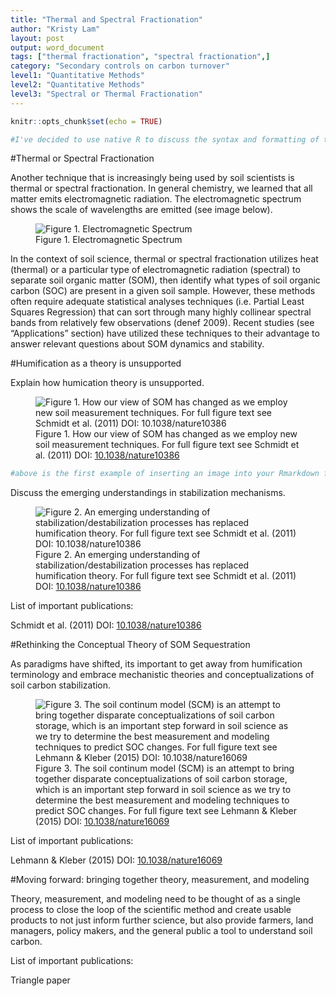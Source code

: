 ```yaml
---
title: "Thermal and Spectral Fractionation"
author: "Kristy Lam"
layout: post
output: word_document
tags: ["thermal fractionation", "spectral fractionation",]
category: "Secondary controls on carbon turnover"
level1: "Quantitative Methods"
level2: "Quantitative Methods"
level3: "Spectral or Thermal Fractionation"
---
```


```r
knitr::opts_chunk$set(echo = TRUE)
```



```r
#I've decided to use native R to discuss the syntax and formatting of this example template.  By using include=FALSE in the R chunk definition I have effectively kept it from being included in the final product.  When using this template the template intoduction and all R chunks with "infobox" labels can be removed. 
```
#Thermal or Spectral Fractionation

Another technique that is increasingly being used by soil scientists is thermal or spectral fractionation. In general chemistry, we learned that all matter emits electromagnetic radiation. The electromagnetic spectrum shows the scale of wavelengths are emitted (see image below).



![Figure 1. Electromagnetic Spectrum](TG&DSC(2).png)

In the context of soil science, thermal or spectral fractionation utilizes heat (thermal) or a particular type of electromagnetic radiation (spectral) to separate soil organic matter (SOM), then identify what types of soil organic carbon (SOC) are present in a given soil sample. However, these methods often require adequate statistical analyses techniques (i.e. Partial Least Squares Regression) that can sort through many highly collinear spectral bands from relatively few observations (denef 2009). Recent studies (see "Applications" section) have utilized these techniques to their advantage to answer relevant questions about SOM dynamics and stability.

#Humification as a theory is unsupported

Explain how humication theory is unsupported.

![Figure 1. How our view of SOM has changed as we employ new soil measurement techniques. For full figure text see Schmidt et al. (2011) DOI: [10.1038/nature10386](https://www.nature.com/articles/nature10386)](https://media.springernature.com/m685/nature-assets/nature/journal/v478/n7367/images/nature10386-f2.2.jpg)

```r
#above is the first example of inserting an image into your Rmarkdown file.  the '![]()' syntax is used.  You start with an '!'.  Then Within the brakets [] you include the text that you want included as the figure caption.  Then Within the parentheses () you include the link to where the image can be found; the image is from the web in the above example.  I have also nested the link to Schmidts paper's DOI within the figure text which is why it appears complicated.  Below is a similar example with a different image.  Remember you will be copying this template and, though trial and error, it will begin to make sense... and if it doesnt, we'll help you in class. 
```

Discuss the emerging understandings in stabilization mechanisms. 

![Figure 2. An emerging understanding of stabilization/destabilization processes has replaced humification theory. For full figure text see Schmidt et al. (2011) DOI: [10.1038/nature10386](https://www.nature.com/articles/nature10386)](https://media.springernature.com/m685/nature-assets/nature/journal/v478/n7367/images/nature10386-f3.2.jpg)

List of important publications:

Schmidt et al. (2011) DOI: [10.1038/nature10386](https://www.nature.com/articles/nature10386)

#Rethinking the Conceptual Theory of SOM Sequestration

As paradigms have shifted, its important to get away from humification terminology and embrace mechanistic theories and conceptualizations of soil carbon stabilization.

![Figure 3. The soil continum model (SCM) is an attempt to bring together disparate conceptualizations of soil carbon storage, which is an important step forward in soil science as we try to determine the best measurement and modeling techniques to predict SOC changes. For full figure text see Lehmann & Kleber (2015) DOI: [10.1038/nature16069](https://www.nature.com/articles/nature16069)](https://media.springernature.com/m685/nature-assets/nature/journal/v528/n7580/images/nature16069-f2.jpg)

List of important publications:

Lehmann & Kleber (2015) DOI: [10.1038/nature16069](https://www.nature.com/articles/nature16069)

#Moving forward: bringing together theory, measurement, and modeling

Theory, measurement, and modeling need to be thought of as a single process to close the loop of the scientific method and create usable products to not just inform further science, but also provide farmers, land managers, policy makers, and the general public a tool to understand soil carbon. 

List of important publications:

Triangle paper
